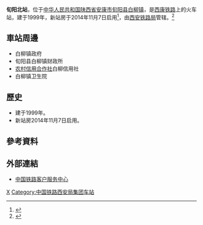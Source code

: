 {{Expand|time=2016-07-22T12:33:54+00:00}}
{{Infobox China railway station
|车站名称 =旬阳北站
|图片 = 
|图片介绍 = 
|车站拼音 = Xunyangbei
|英文名称 = Xunyangbei Railway Station
|车站代码 = 41024
|电报码 = XBY
|拼音码 = XYB
|车站位置 = [[陕西省|陕西省]][[安康市|安康市]][[旬阳县|旬阳县]][[白柳镇|白柳镇]]
|坐标 = 
|归属 = [[西安铁路局|西安铁路局]]
|线路 = [[西康铁路|西康铁路]]
|车站等级 = [[三等站_(中铁)|三等站]]
|月台数目 = 
|股道数目 = 
}}
'''旬阳北站'''，位于[[中华人民共和国|中华人民共和国]][[陕西省|陕西省]][[安康市|安康市]][[旬阳县|旬阳县]][[白柳镇|白柳镇]]，是[[西康铁路|西康铁路]]上的火车站，建于1999年，新站房于2014年11月7日启用<ref>{{Cite web |url=http://news.cnwest.com/content/2014-11/07/content_11805242.htm |title=旬阳北火车站新站房今启用 站前广场春节前或竣工 |access-date=2016-07-22 |archive-url=https://web.archive.org/web/20160827201825/http://news.cnwest.com/content/2014-11/07/content_11805242.htm |archive-date=2016-08-27 |dead-url=yes }}</ref>，由[[西安铁路局|西安铁路局]]管辖。<ref>{{Cite web |url=http://search.huochepiao.com/huochezhan/jieshao/2329.htm |title=旬阳北火车站介绍 |access-date=2016-07-22 |archive-date=2016-08-09 |archive-url=https://web.archive.org/web/20160809024640/http://search.huochepiao.com/huochezhan/jieshao/2329.htm |dead-url=no }}</ref>
==車站周邊==
* 白柳镇政府
* 旬阳县白柳镇财政所
* [[农村信用合作社|农村信用合作社]]白柳信用社
* 白柳镇卫生院

==歷史==
* 建于1999年。
* 新站房2014年11月7日启用。
==參考資料==
{{reflist}}

==外部連結==
* [http://www.12306.cn/mormhweb/ 中国铁路客户服务中心] {{Wayback|url=http://www.12306.cn/mormhweb/ |date=20180205163941 }}
{{China-rail-stub}}
{{西康铁路}}
[[Category:安康市铁路车站|X]]
[[Category:中国铁路西安局集团车站|Category:中国铁路西安局集团车站]]